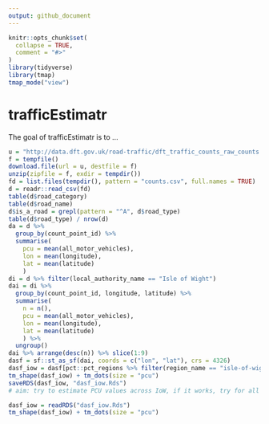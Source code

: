 ```yaml
---
output: github_document
---
```


<!-- README.md is generated from README.Rmd. Please edit that file -->

```r
knitr::opts_chunk$set(
  collapse = TRUE,
  comment = "#>"
)
library(tidyverse)
library(tmap)
tmap_mode("view")
```

# trafficEstimatr

<!-- badges: start -->
<!-- badges: end -->

The goal of trafficEstimatr is to ...

```r
u = "http://data.dft.gov.uk/road-traffic/dft_traffic_counts_raw_counts.zip"
f = tempfile()
download.file(url = u, destfile = f)
unzip(zipfile = f, exdir = tempdir())
fd = list.files(tempdir(), pattern = "counts.csv", full.names = TRUE)
d = readr::read_csv(fd)
table(d$road_category)
table(d$road_name)
d$is_a_road = grepl(pattern = "^A", d$road_type)
table(d$road_type) / nrow(d)
da = d %>% 
  group_by(count_point_id) %>% 
  summarise(
    pcu = mean(all_motor_vehicles),
    lon = mean(longitude),
    lat = mean(latitude)
    )
di = d %>% filter(local_authority_name == "Isle of Wight")
dai = di %>% 
  group_by(count_point_id, longitude, latitude) %>% 
  summarise(
    n = n(),
    pcu = mean(all_motor_vehicles),
    lon = mean(longitude),
    lat = mean(latitude)
    ) %>% 
  ungroup()
dai %>% arrange(desc(n)) %>% slice(1:9)
dasf = sf::st_as_sf(dai, coords = c("lon", "lat"), crs = 4326)
dasf_iow = dasf[pct::pct_regions %>% filter(region_name == "isle-of-wight"), ]
tm_shape(dasf_iow) + tm_dots(size = "pcu")
saveRDS(dasf_iow, "dasf_iow.Rds")
# aim: try to estimate PCU values across IoW, if it works, try for all of UK (big data)
```

```r
dasf_iow = readRDS("dasf_iow.Rds")
tm_shape(dasf_iow) + tm_dots(size = "pcu")
```


